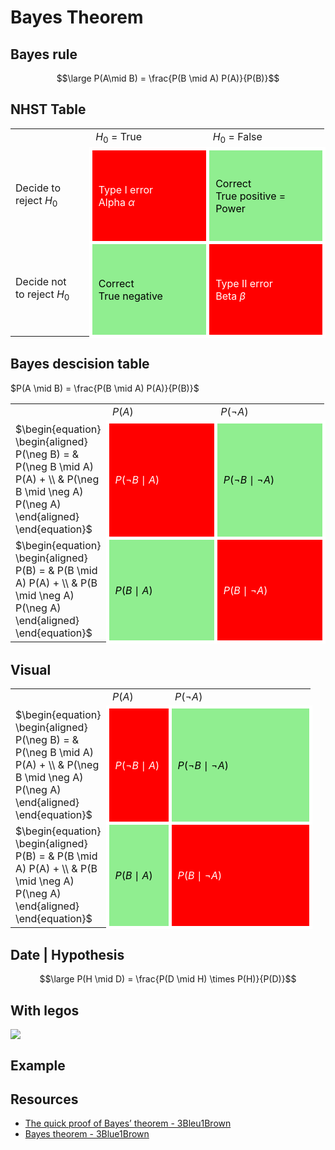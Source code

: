 # Bayes Theorem {.section}

## Bayes rule

$$\large P(A\mid B) = \frac{P(B \mid A) P(A)}{P(B)}$$

## NHST Table

<table style="border: none;  transform: scale(1);">
  <col width="150px">
  <col width="225px">
  <col width="225px">
<tr><td></td style="width: 300px;">
<td>
$H_0$ = True
</td style="width: 300px;">
<td>
$H_0$ = False
</td></tr>
<tr height="150px">
<td>Decide to<br>reject $H_0$</td>
<td style = "border: 5px solid white; padding: 10px; color: white; background-color: red;">Type I error <br>Alpha $\alpha$ </td>
<td style = "border: 5px solid white; padding: 10px; color: black; background-color: lightgreen;">Correct <br>True positive = Power</td>
</tr>
<tr height="150px">
<td>Decide not<br>to reject $H_0$</td>   
<td style = "border: 5px solid white; padding: 10px; color: black; background-color: lightgreen;">Correct <br> True negative</td>
<td style = "border: 5px solid white; padding: 10px; color: white; background-color: red;">Type II error <br>Beta $\beta$ </td>
</tr>
</table>

## Bayes descision table

$P(A \mid B) = \frac{P(B \mid A) P(A)}{P(B)}$

<table style="border: none;  transform: scale(1);">
  <col width="150px">
  <col width="225px">
  <col width="225px">
<tr><td></td style="width: 300px;">
<td>
$P(A)$
</td style="width: 300px;">
<td>
$P(\neg A)$
</td></tr>
<tr height="150px">
<td>
$\begin{equation}
\begin{aligned}
P(\neg B) = & P(\neg B \mid A) P(A) + \\ 
            & P(\neg B \mid \neg A) P(\neg A)
\end{aligned}
\end{equation}$
</td>
<td style = "border: 5px solid white; padding: 10px; color: white; background-color: red;">
$P(\neg B \mid A)$
</td>
<td style = "border: 5px solid white; padding: 10px; color: black; background-color: lightgreen;">
$P(\neg B \mid \neg A)$
</td>
</tr>
<tr height="150px">
<td>
$\begin{equation}
\begin{aligned}
P(B) = & P(B \mid A) P(A) + \\ 
       & P(B \mid \neg A) P(\neg A)
\end{aligned}
\end{equation}$
</td>   
<td style = "border: 5px solid white; padding: 10px; color: black; background-color: lightgreen;">
$P(B \mid A)$
</td>
<td style = "border: 5px solid white; padding: 10px; color: white; background-color: red;">
$P(B \mid \neg A)$
</td>
</tr>
</table>

## Visual

<table style="border: none;  transform: scale(1);">
  <col width="150px">
  <col width="100px">
  <col width="225px">
<tr><td></td style="width: 300px;">
<td>
$P(A)$
</td style="width: 300px;">
<td>
$P(\neg A)$
</td></tr>
<tr height="80px">
<td>
$\begin{equation}
\begin{aligned}
P(\neg B) = & P(\neg B \mid A) P(A) + \\ 
            & P(\neg B \mid \neg A) P(\neg A)
\end{aligned}
\end{equation}$
</td>
<td style = "border: 5px solid white; padding: 10px; color: white; background-color: red;">
$P(\neg B \mid A)$
</td>
<td style = "border: 5px solid white; padding: 10px; color: black; background-color: lightgreen;">
$P(\neg B \mid \neg A)$
</td>
</tr>
<tr height="150px">
<td>
$\begin{equation}
\begin{aligned}
P(B) = & P(B \mid A) P(A) + \\ 
       & P(B \mid \neg A) P(\neg A)
\end{aligned}
\end{equation}$
</td>   
<td style = "border: 5px solid white; padding: 10px; color: black; background-color: lightgreen;">
$P(B \mid A)$
</td>
<td style = "border: 5px solid white; padding: 10px; color: white; background-color: red;">
$P(B \mid \neg A)$
</td>
</tr>
</table>

## Date | Hypothesis

$$\large P(H \mid D) = \frac{P(D \mid H) \times P(H)}{P(D)}$$

## With legos

![](../../../../topics/bayes/lego_bayes.jpg)

## Example



## Resources

* [The quick proof of Bayes' theorem - 3Bleu1Brown](https://youtu.be/U_85TaXbeIo)
* [Bayes theorem - 3Blue1Brown](https://youtu.be/HZGCoVF3YvM)